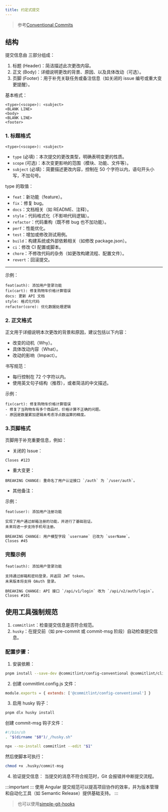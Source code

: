 ```yaml
---
title: 约定式提交
---
```


> 参考[Conventional Commits](https://www.conventionalcommits.org/zh-hans/v1.0.0/)

## 结构

提交信息由 三部分组成：

1. 标题 (Header)：简洁描述此次更改内容。
2. 正文 (Body)：详细说明更改的背景、原因、以及具体改动（可选）。
3. 页脚 (Footer)：用于补充关联任务或备注信息（如关闭的 issue 编号或重大变更提醒）。

基本格式：

```plain
<type>(<scope>): <subject>
<BLANK LINE>
<body>
<BLANK LINE>
<footer>
```

### 1. 标题格式

```
<type>(<scope>): <subject>
```

- `type` (必填)：本次提交的更改类型，明确表明变更的性质。
- `scope` (可选)：本次变更影响的范围（模块、功能、文件等）。
- `subject` (必填)：简要描述更改内容，控制在 50 个字符以内，语句开头小写，不加句号。

type 的取值：

- `feat`：新功能（feature）。
- `fix`：修复 bug。
- `docs`：文档相关（如 README、注释）。
- `style`：代码格式化（不影响代码逻辑）。
- `refactor`：代码重构（既不修 bug 也不加功能）。
- `perf`：性能优化。
- `test`：增加或修改测试用例。
- `build`：构建系统或外部依赖相关（如修改 package.json）。
- `ci`：修改 CI 配置或脚本。
- `chore`：不修改代码的杂务（如更改构建流程、配置文件）。
- `revert`：回滚提交。

---

示例：

```
feat(auth): 添加用户登录功能
fix(cart): 修复购物车价格计算错误
docs: 更新 API 文档
style: 格式化代码
refactor(core): 优化数据处理逻辑
```

### 2. 正文格式

正文用于详细说明本次更改的背景和原因，建议包括以下内容：

- 改变的动机（Why）。
- 具体改动内容（What）。
- 改动的影响（Impact）。

书写规范：

- 每行控制在 72 个字符以内。
- 使用英文句子结构（推荐），或者简洁的中文描述。

示例：

```
fix(cart): 修复购物车价格计算错误
- 修复了当购物车有多个商品时，价格计算不正确的问题。
- 原因是数量累加逻辑未考虑浮点数运算的精度。
```

### 3.页脚格式

页脚用于补充重要信息，例如：

- 关闭的 Issue：

```
Closes #123
```

- 重大变更：

```
BREAKING CHANGE: 重命名了用户认证接口 `/auth` 为 `/user/auth`。
```

- 其他备注：

示例：

```
feat(user): 添加用户注册功能

实现了用户通过邮箱注册的功能，并进行了基础验证。
未来将进一步支持手机号注册。

BREAKING CHANGE: 用户模型字段 `username` 已改为 `userName`。
Closes #45
```

### 完整示例

```
feat(auth): 添加用户登录功能

支持通过邮箱和密码登录，并返回 JWT token。
未来版本将支持 OAuth 登录。

BREAKING CHANGE: API 接口 `/api/v1/login` 改为 `/api/v2/auth/login`。
Closes #101
```

## 使用工具强制规范

1. `commitlint`：检查提交信息是否符合规范。
2. `husky`：在提交前（如 pre-commit 或 commit-msg 阶段）自动检查提交信息。

### 配置步骤：

1. 安装依赖：

```bash
pnpm install --save-dev @commitlint/config-conventional @commitlint/cli husky
```

2. 创建 commitlint.config.js 文件：

```js
module.exports = { extends: ['@commitlint/config-conventional'] }
```

3. 启用 husky 钩子：

```bash
pnpm dlx husky install
```

创建 commit-msg 钩子文件：

```bash title=".husky/commit-msg"
#!/bin/sh
. "$(dirname "$0")/_/husky.sh"

npx --no-install commitlint --edit "$1"
```

然后使脚本可执行：

```bash
chmod +x .husky/commit-msg
```

4. 验证提交信息： 当提交的消息不符合规范时，Git 会报错并中断提交流程。

:::important
::: 使用 Angular 提交规范可以提高项目协作的效率，并为版本管理和自动化工具（如 Semantic Release）提供基础支持。
:::

> 也可以使用[simple-git-hooks](https://www.npmjs.com/package/simple-git-hooks)
